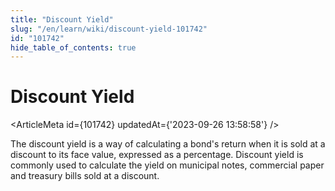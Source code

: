 ```yaml
---
title: "Discount Yield"
slug: "/en/learn/wiki/discount-yield-101742"
id: "101742"
hide_table_of_contents: true
---
```



# Discount Yield

<ArticleMeta id={101742} updatedAt={'2023-09-26 13:58:58'} />
<div className='border-solid border-b border-t-0 my-4 border-[var(--ifm-color-gray-300)]' />

The discount yield is a way of calculating a bond's return when it is sold at a discount to its face value, expressed as a percentage. Discount yield is commonly used to calculate the yield on municipal notes, commercial paper and treasury bills sold at a discount.
